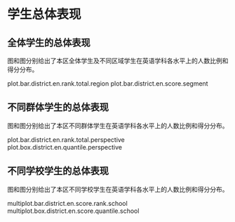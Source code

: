 <!-- chapter total -->

\mytext

# 学生总体表现

## 全体学生的总体表现

图\ref{fig: `r gio.R$GetPlotTitle("plot.bar.district.en.rank.total.region")`}和图\ref{fig: `r gio.R$GetPlotTitle("plot.bar.district.en.score.segment")`}分别给出了本区全体学生及不同区域学生在英语学科各水平上的人数比例和得分分布。

plot.bar.district.en.rank.total.region
plot.bar.district.en.score.segment


## 不同群体学生的总体表现

图\ref{fig: `r gio.R$GetPlotTitle("plot.bar.district.en.rank.total.perspective")`}和图\ref{fig: `r gio.R$GetPlotTitle("plot.box.district.en.quantile.perspective")`}分别给出了本区不同群体\footnote{其他：指普通初中、九年一贯制学校、完全中学之外的其他学校。}学生在英语学科各水平上的人数比例和得分分布\footnote{盒须图——5\%学生得分小于等于须下端线分数；25\%学生得分小于等于盒底分数；50\%学生得分大于等于盒中横线分数；25\%学生得分大于等于盒顶分数；5\%学生得分大于等于须上端线分数；盒高度一定程度上反映了得分分布的离散程度；红点为平均分。}。

plot.bar.district.en.rank.total.perspective
plot.box.district.en.quantile.perspective


## 不同学校学生的总体表现

图\ref{fig: `r gio.R$GetPlotTitle("multiplot.bar.district.en.score.rank.school")`}和图\ref{fig: `r gio.R$GetPlotTitle("multiplot.box.district.en.score.quantile.school")`}分别给出了本区不同学校学生在英语学科各水平上的人数比例和得分分布。

multiplot.bar.district.en.score.rank.school
multiplot.box.district.en.score.quantile.school



<!-- end of chapter total -->
